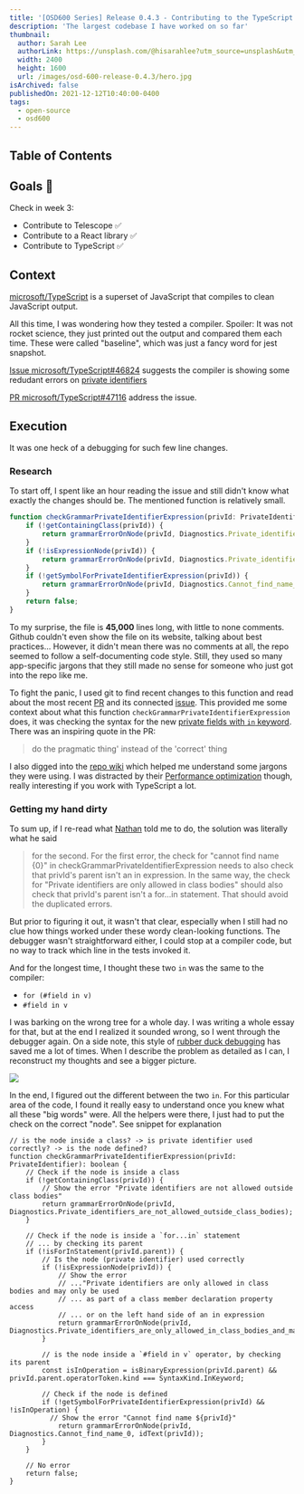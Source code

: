```yaml
---
title: '[OSD600 Series] Release 0.4.3 - Contributing to the TypeScript'
description: 'The largest codebase I have worked on so far' 
thumbnail:
  author: Sarah Lee
  authorLink: https://unsplash.com/@hisarahlee?utm_source=unsplash&utm_medium=referral&utm_content=creditCopyText
  width: 2400
  height: 1600
  url: /images/osd-600-release-0.4.3/hero.jpg
isArchived: false
publishedOn: 2021-12-12T10:40:00-0400
tags:
  - open-source
  - osd600
---
```


## Table of Contents

## Goals 🎉

Check in week 3:
- Contribute to Telescope ✅
- Contribute to a React library ✅
- Contribute to TypeScript ✅


## Context

[microsoft/TypeScript](https://github.com/microsoft/TypeScript) is a superset of JavaScript that compiles to clean JavaScript output.

All this time, I was wondering how they tested a compiler. Spoiler: It was not rocket science, they just printed out the output and compared them each time. These were called "baseline", which was just a fancy word for jest snapshot.

[Issue microsoft/TypeScript#46824](https://github.com/microsoft/TypeScript/issues/46824) suggests the compiler is showing some redudant errors on [private identifiers](https://developer.mozilla.org/en-US/docs/Web/JavaScript/Reference/Classes/Private_class_fields)


[PR microsoft/TypeScript#47116](https://github.com/microsoft/TypeScript/pull/47116) address the issue.


## Execution

It was one heck of a debugging for such few line changes.


### Research

To start off, I spent like an hour reading the issue and still didn't know what exactly the changes should be. The mentioned function is relatively small.


```ts
function checkGrammarPrivateIdentifierExpression(privId: PrivateIdentifier): boolean {
    if (!getContainingClass(privId)) {
        return grammarErrorOnNode(privId, Diagnostics.Private_identifiers_are_not_allowed_outside_class_bodies);
    }
    if (!isExpressionNode(privId)) {
        return grammarErrorOnNode(privId, Diagnostics.Private_identifiers_are_only_allowed_in_class_bodies_and_may_only_be_used_as_part_of_a_class_member_declaration_property_access_or_on_the_left_hand_side_of_an_in_expression);
    }
    if (!getSymbolForPrivateIdentifierExpression(privId)) {
        return grammarErrorOnNode(privId, Diagnostics.Cannot_find_name_0, idText(privId));
    }
    return false;
}
```

To my surprise, the file is **45,000** lines long, with little to none comments. Github couldn't even show the file on its website, talking about best practices... However, it didn't mean there was no comments at all, the repo seemed to follow a self-documenting code style. Still, they used so many app-specific jargons that they still made no sense for someone who just got into the repo like me.

To fight the panic, I used git to find recent changes to this function and read about the most recent [PR](https://github.com/microsoft/TypeScript/pull/44648) and its connected [issue](https://github.com/microsoft/TypeScript/issues/42574). This provided me some context about what this function `checkGrammarPrivateIdentifierExpression` does, it was checking the syntax for the new [private fields with `in` keyword](https://github.com/tc39/proposal-private-fields-in-in). There was an inspiring quote in the PR:

> do the pragmatic thing' instead of the 'correct' thing

I also digged into the [repo wiki](https://github.com/microsoft/TypeScript/wiki) which helped me understand some jargons they were using. I was distracted by their [Performance optimization](https://github.com/microsoft/TypeScript/wiki/Performance) though, really interesting if you work with TypeScript a lot.

### Getting my hand dirty

To sum up, if I re-read what [Nathan](https://github.com/sandersn) told me to do, the solution was literally what he said

> for the second. For the first error, the check for "cannot find name {0}" in checkGrammarPrivateIdentifierExpression needs to also check that privId's parent isn't an in expression. In the same way, the check for "Private identifiers are only allowed in class bodies" should also check that privId's parent isn't a for...in statement. That should avoid the duplicated errors.


But prior to figuring it out, it wasn't that clear, especially when I still had no clue how things worked under these wordy clean-looking functions. The debugger wasn't straightforward either, I could stop at a compiler code, but no way to track which line in the tests invoked it.

And for the longest time, I thought these two `in` was the same to the compiler: 

- `for (#field in v)`
- `#field in v`

I was barking on the wrong tree for a whole day. I was writing a whole essay for that, but at the end I realized it sounded wrong, so I went through the debugger again. On a side note, this style of [rubber duck debugging](https://rubberduckdebugging.com/) has saved me a lot of times. When I describe the problem as detailed as I can, I reconstruct my thoughts and see a bigger picture. 

<Image width={906} height={826} src="/images/osd-600-release-0.4.3/debug.jpg" />

In the end, I figured out the different between the two `in`. For this particular area of the code, I found it really easy to understand once you knew what all these "big words" were. All the helpers were there, I just had to put the check on the correct "node". See snippet for explanation

```tsx
// is the node inside a class? -> is private identifier used correctly? -> is the node defined?
function checkGrammarPrivateIdentifierExpression(privId: PrivateIdentifier): boolean {
    // Check if the node is inside a class
    if (!getContainingClass(privId)) {
        // Show the error "Private identifiers are not allowed outside class bodies"
        return grammarErrorOnNode(privId, Diagnostics.Private_identifiers_are_not_allowed_outside_class_bodies);
    }

    // Check if the node is inside a `for...in` statement
    // ... by checking its parent
    if (!isForInStatement(privId.parent)) {
        // Is the node (private identifier) used correctly
        if (!isExpressionNode(privId)) {
            // Show the error 
            // ..."Private identifiers are only allowed in class bodies and may only be used 
            // ... as part of a class member declaration property access 
            // ... or on the left hand side of an in expression
            return grammarErrorOnNode(privId, Diagnostics.Private_identifiers_are_only_allowed_in_class_bodies_and_may_only_be_used_as_part_of_a_class_member_declaration_property_access_or_on_the_left_hand_side_of_an_in_expression);
        }

        // is the node inside a `#field in v` operator, by checking its parent
        const isInOperation = isBinaryExpression(privId.parent) && privId.parent.operatorToken.kind === SyntaxKind.InKeyword;

        // Check if the node is defined
        if (!getSymbolForPrivateIdentifierExpression(privId) && !isInOperation) {
          // Show the error "Cannot find name ${privId}"
            return grammarErrorOnNode(privId, Diagnostics.Cannot_find_name_0, idText(privId));
        }
    }

    // No error
    return false;
}
```